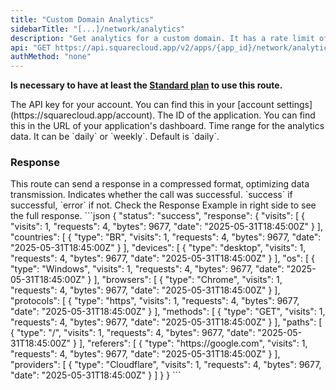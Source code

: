 ```yaml
---
title: "Custom Domain Analytics"
sidebarTitle: "[...]/network/analytics"
description: "Get analytics for a custom domain. It has a rate limit of 10 request every 5 seconds."
api: "GET https://api.squarecloud.app/v2/apps/{app_id}/network/analytics"
authMethod: "none"
---
```


<Info>**Is necessary to have at least the [Standard plan](https://squarecloud.app/plans) to use this route.**</Info>

<ParamField header="Authorization" type="string" placeholder="API KEY" required>
  The API key for your account. You can find this in your [account settings](https://squarecloud.app/account).
</ParamField>

<ParamField path="app_id" type="string" placeholder="Application ID" required>
  The ID of the application. You can find this in the URL of your application's dashboard.
</ParamField>

<ParamField query="range" type="string" placeholder="Time range">
  Time range for the analytics data. It can be `daily` or `weekly`. Default is `daily`.
</ParamField>

### Response

<Info>
  This route can send a response in a compressed format, optimizing data transmission.
</Info>
<ResponseField name="status" type="string">
  Indicates whether the call was successful. `success` if successful, `error` if not.
</ResponseField>

<ResponseField name="response" type="object">
  Check the Response Example in right side to see the full response.
</ResponseField>

<ResponseExample>
```json
{
  "status": "success",
  "response": {
    "visits": [
      {
        "visits": 1,
        "requests": 4,
        "bytes": 9677,
        "date": "2025-05-31T18:45:00Z"
      }
    ],
    "countries": [
      {
        "type": "BR",
        "visits": 1,
        "requests": 4,
        "bytes": 9677,
        "date": "2025-05-31T18:45:00Z"
      }
    ],
    "devices": [
      {
        "type": "desktop",
        "visits": 1,
        "requests": 4,
        "bytes": 9677,
        "date": "2025-05-31T18:45:00Z"
      }
    ],
    "os": [
      {
        "type": "Windows",
        "visits": 1,
        "requests": 4,
        "bytes": 9677,
        "date": "2025-05-31T18:45:00Z"
      }
    ],
    "browsers": [
      {
        "type": "Chrome",
        "visits": 1,
        "requests": 4,
        "bytes": 9677,
        "date": "2025-05-31T18:45:00Z"
      }
    ],
    "protocols": [
      {
        "type": "https",
        "visits": 1,
        "requests": 4,
        "bytes": 9677,
        "date": "2025-05-31T18:45:00Z"
      }
    ],
    "methods": [
      {
        "type": "GET",
        "visits": 1,
        "requests": 4,
        "bytes": 9677,
        "date": "2025-05-31T18:45:00Z"
      }
    ],
    "paths": [
      {
        "type": "/",
        "visits": 1,
        "requests": 4,
        "bytes": 9677,
        "date": "2025-05-31T18:45:00Z"
      }
    ],
    "referers": [
      {
        "type": "https://google.com",
        "visits": 1,
        "requests": 4,
        "bytes": 9677,
        "date": "2025-05-31T18:45:00Z"
      }
    ],
    "providers": [
      {
        "type": "Cloudflare",
        "visits": 1,
        "requests": 4,
        "bytes": 9677,
        "date": "2025-05-31T18:45:00Z"
      }
    ]
  }
}
```
</ResponseExample>